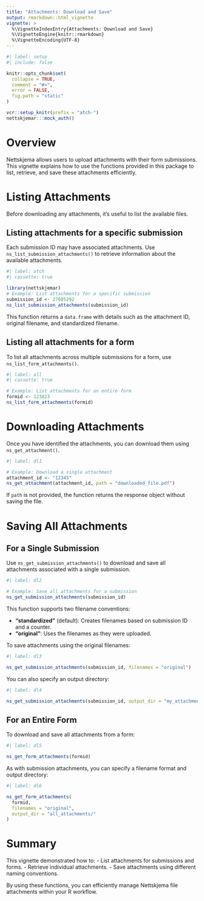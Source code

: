 ```yaml
---
title: "Attachments: Download and Save"
output: rmarkdown::html_vignette
vignette: >
  %\VignetteIndexEntry{Attachments: Download and Save}
  %\VignetteEngine{knitr::rmarkdown}
  %\VignetteEncoding{UTF-8}
---
```


```r
#| label: setup
#| include: false

knitr::opts_chunk$set(
  collapse = TRUE,
  comment = "#>",
  error = FALSE,
  fig.path = "static"
)

vcr::setup_knitr(prefix = "atch-")
nettskjemar:::mock_auth()
```

# Overview

Nettskjema allows users to upload attachments with their form submissions. This vignette explains how to use the functions provided in this package to list, retrieve, and save these attachments efficiently.

# Listing Attachments

Before downloading any attachments, it's useful to list the available files.

## Listing attachments for a specific submission

Each submission ID may have associated attachments. Use `ns_list_submission_attachments()` to retrieve information about the available attachments.

```r
#| label: atch
#| cassette: true

library(nettskjemar)
# Example: List attachments for a specific submission
submission_id <- 27685292
ns_list_submission_attachments(submission_id)
```

This function returns a `data.frame` with details such as the attachment ID, original filename, and standardized filename.

## Listing all attachments for a form

To list all attachments across multiple submissions for a form, use `ns_list_form_attachments()`.

```r
#| label: all
#| cassette: true

# Example: List attachments for an entire form
formid <- 123823
ns_list_form_attachments(formid)
```

# Downloading Attachments

Once you have identified the attachments, you can download them using `ns_get_attachment()`.

```r
#| label: dl1

# Example: Download a single attachment
attachment_id <- "12345"
ns_get_attachment(attachment_id, path = "downloaded_file.pdf")
```

If `path` is not provided, the function returns the response object without saving the file.

# Saving All Attachments

## For a Single Submission

Use `ns_get_submission_attachments()` to download and save all attachments associated with a single submission.

```r
#| label: dl2

# Example: Save all attachments for a submission
ns_get_submission_attachments(submission_id)
```

This function supports two filename conventions:

- **"standardized"** (default): Creates filenames based on submission ID and a counter.
- **"original"**: Uses the filenames as they were uploaded.

To save attachments using the original filenames:

```r
#| label: dl3

ns_get_submission_attachments(submission_id, filenames = "original")
```

You can also specify an output directory:

```r
#| label: dl4

ns_get_submission_attachments(submission_id, output_dir = "my_attachments/")
```

## For an Entire Form

To download and save all attachments from a form:

```r
#| label: dl5

ns_get_form_attachments(formid)
```

As with submission attachments, you can specify a filename format and output directory:

```r
#| label: dl6

ns_get_form_attachments(
  formid,
  filenames = "original",
  output_dir = "all_attachments/"
)
```

# Summary

This vignette demonstrated how to:
- List attachments for submissions and forms.
- Retrieve individual attachments.
- Save attachments using different naming conventions.

By using these functions, you can efficiently manage Nettskjema file attachments within your R workflow.

